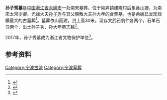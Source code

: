 {{coord|29.907951|N|121.037893|E|format=dms|display=title}}
{{文物保护单位
| 级别 = 省级
| 省区市 = 浙江省
| 名称 = 孙子秀墓
| 图片 = 
| 所在 = [[余姚市|余姚市]][[梁弄镇|梁弄镇]]
| 分类 = 古墓葬
| 时代 = 南宋
| 编号 = 7-25
| 登录 = 2017年1月13日
}}
'''孙子秀墓'''是[[中国|中国]][[浙江省|浙江省]][[余姚市|余姚市]]一处南宋墓葬，位于梁弄镇建隆村后象鼻山腰，为南宋太常少卿、光禄大夫[[孙子秀|孙子秀]]与其父朝散大夫孙大年的合葬墓，也是余姚已发现规模最大的古墓葬<ref>{{cite web|url=http://yynews.cnnb.com.cn/system/2017/01/26/011517884.shtml|title=梁弄孙子秀墓和泗门成之庄新列入省级文保单位|publisher=余姚新闻网|date=2017-01-26|accessdate=2017-02-03|archive-date=2019-05-20|archive-url=https://web.archive.org/web/20190520181227/http://yynews.cnnb.com.cn/system/2017/01/26/011517884.shtml|dead-url=no}}</ref>。墓葬依山而建，封土高30米，现存文武石翁仲各两个，石羊石马两个，出土孙子秀、孙大年墓志铭<ref>{{cite web|url=http://www.nbwb.net/pd_wwbh/info.aspx?Id=1021&type=2|title=孙氏合葬墓|publisher=宁波文化遗产保护网|date=2005-12-03|accessdate=2017-02-03}}</ref>。

2017年，孙子秀墓成为浙江省文物保护单位<ref>{{cite web|publisher=浙江省人民政府|title=浙江省人民政府关于公布第七批省级文物保护单位的通知|url=http://www.zj.gov.cn/art/2017/1/24/art_12460_290351.html|date=2017-01-19|accessdate=2017-01-28|archive-url=https://web.archive.org/web/20180612143624/http://www.zj.gov.cn/art/2017/1/24/art_12460_290351.html|archive-date=2018-06-12|dead-url=yes}}</ref>。

== 参考资料 ==
{{reflist}}

{{宁波市境内的浙江省文物保护单位}}
{{Ningbo-stub}}

[[Category:宁波古迹|Category:宁波古迹]]
[[Category:宁波墓葬|Category:宁波墓葬]]